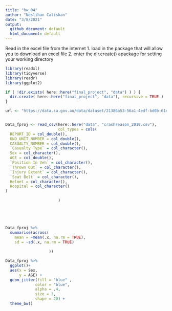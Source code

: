 ```yaml
---
title: "hw_04"
author: "Neslihan Caliskan"
date: "3/8/2021"
output: 
  github_document: default
  html_document: default
---
```


Read in the excel file from the internet
1. load in the package that will allow you to download an excel file
2. enter the dir.create() apackage for setting your working directory

```r
library(readxl)
library(tidyverse)
library(readr)
library(ggplot2)

if ( !dir.exists( here::here("final_project", "data") ) ) {
  dir.create( here::here("final_project", "data"), recursive = TRUE )
}

url <- "https://data.sa.gov.au/data/dataset/21386a53-56a1-4edf-bd0b-61ed15f10acf/resource/0f522af2-ad29-47b4-82dc-12c9cbe79796/download/2019_data_sa_as_at_20200708.zip"


Data_fproj <- read_csv(here::here("data", "crashreason_2019.csv"),
                       col_types = cols(
  REPORT_ID = col_double(),
  UND_UNIT_NUMBER = col_double(),
  CASUALTY_NUMBER = col_double(),
  `Casualty Type` = col_character(),
  Sex = col_character(),
  AGE = col_double(),
  `Position In Veh` = col_character(),
  `Thrown Out` = col_character(),
  `Injury Extent` = col_character(),
  `Seat Belt` = col_character(),
  Helmet = col_character(),
  Hospital = col_character()
)

                       )



         
```

```r
Data_fproj %>% 
  summarise(across(
    mean = ~mean(.x, na.rm = TRUE),
    sd = ~sd(.x, na.rm = TRUE)
              
                   ))


```

```r
Data_fproj %>%
  ggplot()+
  aes(x = Sex,
      y = AGE) +
  geom_jitter(fill = "blue" , 
             color = "blue", 
             alpha = .4,
             size = 3,
             shape = 20) +
  theme_bw()
```

